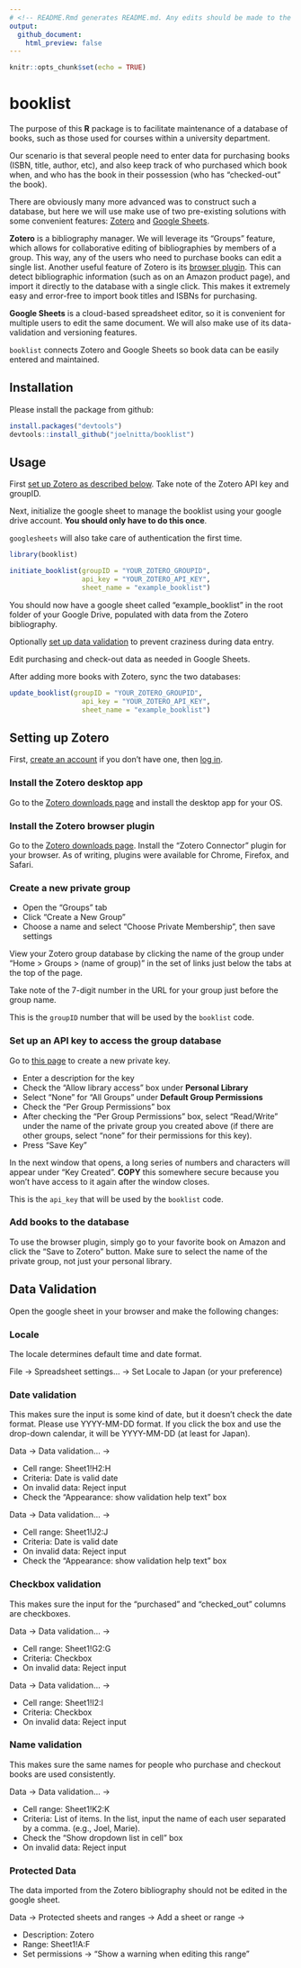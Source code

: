 ```yaml
---
# <!-- README.Rmd generates README.md. Any edits should be made to the .Rmd file -->
output:
  github_document:
    html_preview: false
---
```

```r
knitr::opts_chunk$set(echo = TRUE)
```

# booklist

The purpose of this __R__ package is to facilitate maintenance of a database of books, such as those used for courses within a university department.

Our scenario is that several people need to enter data for purchasing books (ISBN, title, author, etc), and also keep track of who purchased which book when, and who has the book in their possession (who has "checked-out" the book).

There are obviously many more advanced was to construct such a database, but here we will use make use of two pre-existing solutions with some convenient features: [Zotero](https://www.zotero.org/) and [Google Sheets](https://www.google.com/sheets/about/).

__Zotero__ is a bibliography manager. We will leverage its "Groups" feature, which allows for collaborative editing of bibliographies by members of a group. This way, any of the users who need to purchase books can edit a single list. Another useful feature of Zotero is its [browser plugin](https://www.zotero.org/download/). This can detect bibliographic information (such as on an Amazon product page), and import it directly to the database with a single click. This makes it extremely easy and error-free to import book titles and ISBNs for purchasing.

__Google Sheets__ is a cloud-based spreadsheet editor, so it is convenient for multiple users to edit the same document. We will also make use of its data-validation and versioning features.

`booklist` connects Zotero and Google Sheets so book data can be easily entered and maintained.

## Installation

Please install the package from github:

```r
install.packages("devtools")
devtools::install_github("joelnitta/booklist")
```

## Usage

First [set up Zotero as described below](#setting-up-zotero). Take note of the Zotero API key and groupID. 

Next, initialize the google sheet to manage the booklist using your google drive account. __You should only have to do this once__.

`googlesheets` will also take care of authentication the first time.

```r
library(booklist)

initiate_booklist(groupID = "YOUR_ZOTERO_GROUPID",
                  api_key = "YOUR_ZOTERO_API_KEY",
                  sheet_name = "example_booklist")
```

You should now have a google sheet called "example_booklist" in the root folder of your Google Drive, populated with data from the Zotero bibliography. 

Optionally [set up data validation](#data-validation) to prevent craziness during data entry.

Edit purchasing and check-out data as needed in Google Sheets.

After adding more books with Zotero, sync the two databases:

```r
update_booklist(groupID = "YOUR_ZOTERO_GROUPID",
                  api_key = "YOUR_ZOTERO_API_KEY",
                  sheet_name = "example_booklist")
```

## Setting up Zotero

First, [create an account](https://www.zotero.org/user/register) if you don't have one, then [log in](https://www.zotero.org/user/login/).

### Install the Zotero desktop app

Go to the [Zotero downloads page](https://www.zotero.org/download/) and install the desktop app for your OS.

### Install the Zotero browser plugin

Go to the [Zotero downloads page](https://www.zotero.org/download/). Install the "Zotero Connector" plugin for your browser. As of writing, plugins were available for Chrome, Firefox, and Safari.

### Create a new private group

- Open the "Groups" tab
- Click "Create a New Group"
- Choose a name and select "Choose Private Membership", then save settings

View your Zotero group database by clicking the name of the group under "Home > Groups > (name of group)" in the set of links just below the tabs at the top of the page.

Take note of the 7-digit number in the URL for your group just before the group name. 

This is the `groupID` number that will be used by the `booklist` code.

### Set up an API key to access the group database

Go to [this page](https://www.zotero.org/settings/keys/new) to create a new private key.

- Enter a description for the key
- Check the "Allow library access" box under __Personal Library__
- Select "None" for "All Groups" under __Default Group Permissions__
- Check the "Per Group Permissions" box
- After checking the "Per Group Permissions" box, select "Read/Write" under the name of the private group you created above (if there are other groups, select "none" for their permissions for this key).
- Press "Save Key"

In the next window that opens, a long series of numbers and characters will appear under "Key Created". __COPY__ this somewhere secure because you won't have access to it again after the window closes. 

This is the `api_key` that will be used by the `booklist` code.

### Add books to the database

To use the browser plugin, simply go to your favorite book on Amazon and click the "Save to Zotero" button. Make sure to select the name of the private group, not just your personal library.

## Data Validation

Open the google sheet in your browser and make the following changes:

### Locale

The locale determines default time and date format.

File -> Spreadsheet settings... -> Set Locale to Japan (or your preference)

### Date validation

This makes sure the input is some kind of date, but it doesn't check the date format. 
Please use YYYY-MM-DD format. If you click the box and use the drop-down calendar,
it will be YYYY-MM-DD (at least for Japan).

Data -> Data validation... -> 
	
- Cell range: Sheet1!H2:H
- Criteria: Date is valid date
- On invalid data: Reject input
- Check the "Appearance: show validation help text" box
	
Data -> Data validation... -> 

- Cell range: Sheet1!J2:J
- Criteria: Date is valid date
- On invalid data: Reject input
- Check the "Appearance: show validation help text" box
	
### Checkbox validation

This makes sure the input for the "purchased" and "checked_out" columns are checkboxes.

Data -> Data validation... ->

- Cell range: Sheet1!G2:G
- Criteria: Checkbox
- On invalid data: Reject input

Data -> Data validation... ->

- Cell range: Sheet1!I2:I
- Criteria: Checkbox
- On invalid data: Reject input

### Name validation

This makes sure the same names for people who purchase and checkout books are used consistently.

Data -> Data validation... ->

- Cell range: Sheet1!K2:K
- Criteria: List of items. In the list, input the name of each user separated by a comma. (e.g., Joel, Marie).
- Check the "Show dropdown list in cell" box
- On invalid data: Reject input

### Protected Data

The data imported from the Zotero bibliography should not be edited in the google sheet.

Data -> Protected sheets and ranges -> Add a sheet or range -> 

- Description: Zotero
- Range: Sheet1!A:F
- Set permissions -> "Show a warning when editing this range"
	
